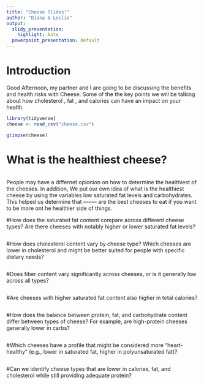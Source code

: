 ```yaml
---
title: "Cheese Slides!"
author: "Diana & Leslie"
output:
  slidy_presentation: 
    highlight: kate
  powerpoint_presentation: default
---
```


# Introduction

Good Afternoon, my partner and I are going to be discussing the benefits and health risks with Cheese. Some of the the key points we will be talking about how cholesterol , fat , and calories can have an impact on your health.


```r
library(tidyverse)
cheese <- read_csv("cheese.csv")

glimpse(cheese)

```
# What is the healthiest cheese?
```r








```

People may have a differnet opionion on how to determine the healthiest of the cheeses. In addition, We put our own idea of what is the healthiest cheese by using the variables low saturated fat levels and carbohydrates.
This helped us determine that -------- are the best cheeses to eat if you want to be more ont he healthier side of things.





#How does the saturated fat content compare across different cheese types? Are there cheeses with notably higher or lower saturated fat levels?
```r










```









#How does cholesterol content vary by cheese type? Which cheeses are lower in cholesterol and might be better suited for people with specific dietary needs?
```r








```

#Does fiber content vary significantly across cheeses, or is it generally low across all types?

```r







```


#Are cheeses with higher saturated fat content also higher in total calories?

```r







```

#How does the balance between protein, fat, and carbohydrate content differ between types of cheese? For example, are high-protein cheeses generally lower in carbs?

```r







```

#Which cheeses have a profile that might be considered more "heart-healthy" (e.g., lower in saturated fat, higher in polyunsaturated fat)?

```r












```

#Can we identify cheese types that are lower in calories, fat, and cholesterol while still providing adequate protein?


```r








```